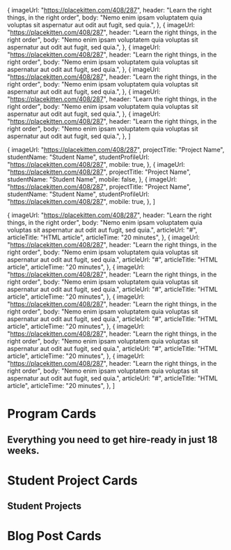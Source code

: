 

  {
    imageUrl: "https://placekitten.com/408/287",
    header: "Learn the right things, in the right order",
    body: "Nemo enim ipsam voluptatem quia voluptas sit aspernatur aut odit aut fugit, sed quia.",
  },
  {
    imageUrl: "https://placekitten.com/408/287",
    header: "Learn the right things, in the right order",
    body: "Nemo enim ipsam voluptatem quia voluptas sit aspernatur aut odit aut fugit, sed quia.",
  },
  {
    imageUrl: "https://placekitten.com/408/287",
    header: "Learn the right things, in the right order",
    body: "Nemo enim ipsam voluptatem quia voluptas sit aspernatur aut odit aut fugit, sed quia.",
  },
  {
    imageUrl: "https://placekitten.com/408/287",
    header: "Learn the right things, in the right order",
    body: "Nemo enim ipsam voluptatem quia voluptas sit aspernatur aut odit aut fugit, sed quia.",
  },
  {
    imageUrl: "https://placekitten.com/408/287",
    header: "Learn the right things, in the right order",
    body: "Nemo enim ipsam voluptatem quia voluptas sit aspernatur aut odit aut fugit, sed quia.",
  },
  {
    imageUrl: "https://placekitten.com/408/287",
    header: "Learn the right things, in the right order",
    body: "Nemo enim ipsam voluptatem quia voluptas sit aspernatur aut odit aut fugit, sed quia.",
  },
]

  {
    imageUrl: "https://placekitten.com/408/287",
    projectTitle: "Project Name",
    studentName: "Student Name",
    studentProfileUrl: "https://placekitten.com/408/287",
    mobile: true,
  },
  {
    imageUrl: "https://placekitten.com/408/287",
    projectTitle: "Project Name",
    studentName: "Student Name",
    mobile: false,
  },
  {
    imageUrl: "https://placekitten.com/408/287",
    projectTitle: "Project Name",
    studentName: "Student Name",
    studentProfileUrl: "https://placekitten.com/408/287",
    mobile: true,
  },
]

  {
    imageUrl: "https://placekitten.com/408/287",
    header: "Learn the right things, in the right order",
    body: "Nemo enim ipsam voluptatem quia voluptas sit aspernatur aut odit aut fugit, sed quia.",
    articleUrl: "#",
    articleTitle: "HTML article",
    articleTime: "20 minutes",
  },
  {
    imageUrl: "https://placekitten.com/408/287",
    header: "Learn the right things, in the right order",
    body: "Nemo enim ipsam voluptatem quia voluptas sit aspernatur aut odit aut fugit, sed quia.",
    articleUrl: "#",
    articleTitle: "HTML article",
    articleTime: "20 minutes",
  },
  {
    imageUrl: "https://placekitten.com/408/287",
    header: "Learn the right things, in the right order",
    body: "Nemo enim ipsam voluptatem quia voluptas sit aspernatur aut odit aut fugit, sed quia.",
    articleUrl: "#",
    articleTitle: "HTML article",
    articleTime: "20 minutes",
  },
  {
    imageUrl: "https://placekitten.com/408/287",
    header: "Learn the right things, in the right order",
    body: "Nemo enim ipsam voluptatem quia voluptas sit aspernatur aut odit aut fugit, sed quia.",
    articleUrl: "#",
    articleTitle: "HTML article",
    articleTime: "20 minutes",
  },
  {
    imageUrl: "https://placekitten.com/408/287",
    header: "Learn the right things, in the right order",
    body: "Nemo enim ipsam voluptatem quia voluptas sit aspernatur aut odit aut fugit, sed quia.",
    articleUrl: "#",
    articleTitle: "HTML article",
    articleTime: "20 minutes",
  },
  {
    imageUrl: "https://placekitten.com/408/287",
    header: "Learn the right things, in the right order",
    body: "Nemo enim ipsam voluptatem quia voluptas sit aspernatur aut odit aut fugit, sed quia.",
    articleUrl: "#",
    articleTitle: "HTML article",
    articleTime: "20 minutes",
  },
]


<Meta title="Cards" />

# Program Cards

<Canvas>
  <Story name="Program Cards">
    <section className="card-list-container">
      <h2>Everything you need to get hire-ready in just 18 weeks.</h2>
      <CardList content={content} numberOfColumns={columns} />
    </section>
  </Story>
</Canvas>

# Student Project Cards

<Canvas>
  <Story name="Student Project Cards">
    <section className="card-list-container">
      <h2>Student Projects</h2>
      <CardList content={projectContent} numberOfColumns={columns} />
    </section>
  </Story>
</Canvas>

# Blog Post Cards

<Canvas>
  <Story name="Blog Cards">
    <section className="card-list-container">
      <CardList content={blogContent} numberOfColumns={columns} />
    </section>
  </Story>
</Canvas>
